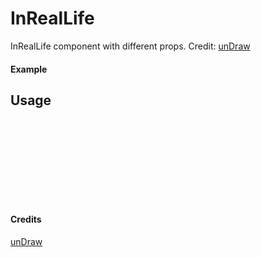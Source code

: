 
<Meta of={InRealLife} title="unDraw/InRealLife" />

# InRealLife

InRealLife component with different props.
Credit: [unDraw](https://undraw.co/illustrations)

#### Example

<Canvas of={InRealLife.Primary} />

## Usage

```ts
import { InRealLife } from "yadl-ui";

const Example = () => {
  return (
      <InRealLife />
  );
};

export default Example;
```

#### Credits
[unDraw](https://undraw.co/illustrations)

